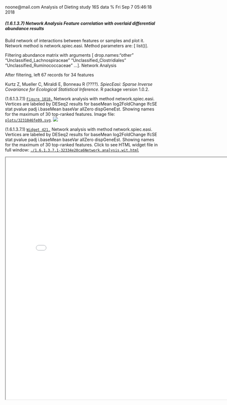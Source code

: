noone@mail.com
Analysis of Dieting study 16S data
% Fri Sep  7 05:46:18 2018



##### \(1.6.1.3.7\) Network Analysis Feature correlation with overlaid differential abundance results 



Build network of interactions between features or samples and plot it. 
                           Network method is network.spiec.easi. Method parameters are: [ list()].


Filtering abundance matrix with arguments [ drop.names:"other" "Unclassified_Lachnospiraceae" "Unclassified_Clostridiales" "Unclassified_Ruminococcaceae" ...]. Network Analysis


After filtering, left 67 records for 34 features


Kurtz Z, Mueller C, Miraldi E, Bonneau R (????). _SpiecEasi: Sparse Inverse Covariance for Ecological Statistical Inference_. R package version
1.0.2.





\(1.6.1.3.7.1\) <a name="figure.1010"></a>[`Figure 1010.`](#figure.1010) Network analysis with method network.spiec.easi. Vertices are labeled by DESeq2 results for                                        baseMean log2FoldChange     lfcSE        stat       pvalue         padj   i.baseMean      baseVar allZero dispGeneEst. Showing names for the maximum of 30 top-ranked features.  Image file: [`plots/3231046fe09.svg`](plots/3231046fe09.svg).
![](plots/3231046fe09.svg)




\(1.6.1.3.7.1\) <a name="widget.421"></a>[`Widget 421.`](#widget.421) Network analysis with method network.spiec.easi. Vertices are labeled by DESeq2 results for                                        baseMean log2FoldChange     lfcSE        stat       pvalue         padj   i.baseMean      baseVar allZero dispGeneEst. Showing names for the maximum of 30 top-ranked features. Click to see HTML widget file in full window: [`./1.6.1.3.7.1-32334e20ca6Network.analysis.wit.html`](./1.6.1.3.7.1-32334e20ca6Network.analysis.wit.html)



<iframe src="./1.6.1.3.7.1-32334e20ca6Network.analysis.wit.html" width="800" height="800"> </iframe>
